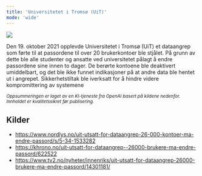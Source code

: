 ```yaml
---
title: 'Universitetet i Tromsø (UiT)'
mode: 'wide'
---
```


<Frame>
<img src="/images/uit.png" noZoom/>
</Frame>

Den 19. oktober 2021 opplevde Universitetet i Tromsø (UiT) et dataangrep som førte til at passordene til over 20 brukerkontoer ble stjålet. På grunn av dette ble alle studenter og ansatte ved universitetet pålagt å endre passordene sine innen to dager. De berørte kontoene ble deaktivert umiddelbart, og det ble ikke funnet indikasjoner på at andre data ble hentet ut i angrepet. Sikkerhetstiltak ble iverksatt for å hindre videre kompromittering av systemene​

<sup><i>Oppsummeringen er laget av en KI-tjeneste fra OpenAI basert på kildene nedenfor. Innholdet er kvalitetssikret før publisering.</i></sup>

## Kilder
- https://www.nordlys.no/uit-utsatt-for-dataangrep-26-000-kontoer-ma-endre-passord/s/5-34-1533282
- https://khrono.no/uit-utsatt-for-dataangrep--26000-brukere-ma-endre-passord/622522
- https://www.tv2.no/nyheter/innenriks/uit-utsatt-for-dataangrep-26000-brukere-ma-endre-passord/14301181/
